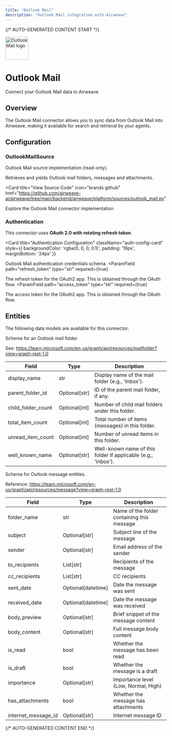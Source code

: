 ```yaml
---
title: "Outlook Mail"
description: "Outlook Mail integration with Airweave"
---
```


{/* AUTO-GENERATED CONTENT START */}



<div className="connector-header">
  <img src="icon.svg" alt="Outlook Mail logo" width="72" height="72" className="connector-icon" />
  <div className="connector-info">
    <h1>Outlook Mail</h1>
    <p>Connect your Outlook Mail data to Airweave</p>
  </div>
</div>

## Overview

The Outlook Mail connector allows you to sync data from Outlook Mail into Airweave, making it available for search and retrieval by your agents.

## Configuration


### OutlookMailSource

Outlook Mail source implementation (read-only).

Retrieves and yields Outlook mail folders, messages and attachments.


<Card
  title="View Source Code"
  icon="brands github"
  href="https://github.com/airweave-ai/airweave/tree/main/backend/airweave/platform/sources/outlook_mail.py"
>
  Explore the Outlook Mail connector implementation
</Card>

### Authentication

This connector uses **OAuth 2.0 with rotating refresh token**.

<Card
  title="Authentication Configuration"
  className="auth-config-card"
  style={{ backgroundColor: 'rgba(0, 0, 0, 0.1)', padding: '16px', marginBottom: '24px' }}
>

Outlook Mail authentication credentials schema.
<ParamField
  path="refresh_token"
  type="str"
  required={true}
>
  The refresh token for the OAuth2 app. This is obtained through the OAuth flow.
</ParamField>
<ParamField
  path="access_token"
  type="str"
  required={true}
>
  The access token for the OAuth2 app. This is obtained through the OAuth flow.
</ParamField>
</Card>


## Entities

The following data models are available for this connector:

<Accordion title="OutlookMailFolderEntity">

Schema for an Outlook mail folder.

See:
  https://learn.microsoft.com/en-us/graph/api/resources/mailfolder?view=graph-rest-1.0

| Field | Type | Description |
|-------|------|-------------|
| display_name | str | Display name of the mail folder (e.g., 'Inbox'). |
| parent_folder_id | Optional[str] | ID of the parent mail folder, if any. |
| child_folder_count | Optional[int] | Number of child mail folders under this folder. |
| total_item_count | Optional[int] | Total number of items (messages) in this folder. |
| unread_item_count | Optional[int] | Number of unread items in this folder. |
| well_known_name | Optional[str] | Well-known name of this folder if applicable (e.g., 'inbox'). |

</Accordion>
<Accordion title="OutlookMessageEntity">

Schema for Outlook message entities.

Reference: https://learn.microsoft.com/en-us/graph/api/resources/message?view=graph-rest-1.0

| Field | Type | Description |
|-------|------|-------------|
| folder_name | str | Name of the folder containing this message |
| subject | Optional[str] | Subject line of the message |
| sender | Optional[str] | Email address of the sender |
| to_recipients | List[str] | Recipients of the message |
| cc_recipients | List[str] | CC recipients |
| sent_date | Optional[datetime] | Date the message was sent |
| received_date | Optional[datetime] | Date the message was received |
| body_preview | Optional[str] | Brief snippet of the message content |
| body_content | Optional[str] | Full message body content |
| is_read | bool | Whether the message has been read |
| is_draft | bool | Whether the message is a draft |
| importance | Optional[str] | Importance level (Low, Normal, High) |
| has_attachments | bool | Whether the message has attachments |
| internet_message_id | Optional[str] | Internet message ID |

</Accordion>




{/* AUTO-GENERATED CONTENT END */}
